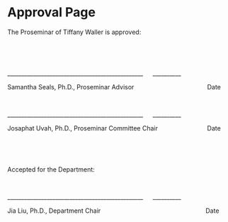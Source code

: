 # Approval Page {-}



The Proseminar of Tiffany Waller is approved:



<br>

<br>




________________________________________________     &emsp;               __________

Samantha Seals, Ph.D., Proseminar Advisor &emsp; &emsp; &emsp; &emsp; &emsp; &emsp; &emsp; &emsp; &emsp; Date  

<br>

________________________________________________     &emsp;               __________

Josaphat Uvah, Ph.D., Proseminar Committee Chair  &emsp; &emsp; &emsp;  &emsp; &emsp; &emsp;                       Date

<br>

<br>


Accepted for the Department:

<br>


________________________________________________     &emsp;               __________

Jia Liu, Ph.D., Department Chair  &emsp;  &emsp; &emsp; &emsp;  &emsp; &emsp; &emsp; &emsp; &emsp; &emsp;  &emsp; &emsp; &emsp;                                         Date

 


